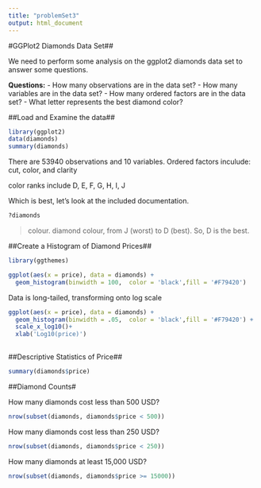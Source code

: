```yaml
---
title: "problemSet3"
output: html_document
---
```


#GGPlot2 Diamonds Data Set##

We need to perform some analysis on the ggplot2 diamonds data set to answer some questions.

**Questions:**
- How many observations are in the data set?
- How many variables are in the data set?
- How many ordered factors are in the data set?
- What letter represents the best diamond color?

##Load and Examine the data##

```r
library(ggplot2)
data(diamonds)
summary(diamonds)
```
There are 53940 observations and 10 variables.
Ordered factors inculude: cut, color, and clarity

color ranks include D, E, F, G, H, I, J

Which is best, let's look at the included documentation.

```r
?diamonds
```
>colour. diamond colour, from J (worst) to D (best).  So, D is the best.

##Create a Histogram of Diamond Prices##

```r
library(ggthemes)
```
```r
ggplot(aes(x = price), data = diamonds) + 
  geom_histogram(binwidth = 100,  color = 'black',fill = '#F79420')
```
Data is long-tailed, transforming onto log scale

```r
ggplot(aes(x = price), data = diamonds) + 
  geom_histogram(binwidth = .05,  color = 'black',fill = '#F79420') + 
  scale_x_log10()+
  xlab('Log10(price)')
  
```
##Descriptive Statistics of Price##
```r
summary(diamonds$price)
```
##Diamond Counts#

How many diamonds cost less than 500 USD?

```r
nrow(subset(diamonds, diamonds$price < 500))
```



How many diamonds cost less than 250 USD?
```r
nrow(subset(diamonds, diamonds$price < 250))
```

How many diamonds at least 15,000 USD?

```r
nrow(subset(diamonds, diamonds$price >= 15000))
```





